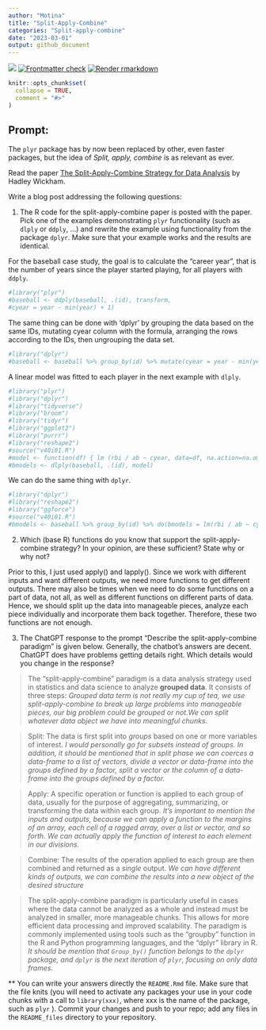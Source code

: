 ```yaml
---
author: "Motina"
title: "Split-Apply-Combine"
categories: "Split-apply-combine"
date: "2023-03-01"
output: github_document
---
```

![](tumbnail.jpeg)
<!-- badges: start -->
[![Frontmatter check](../../actions/workflows/check-yaml.yaml/badge.svg)](../../actions/workflows/check-yaml.yaml)
[![Render rmarkdown](../../actions/workflows/render-rmarkdown.yaml/badge.svg)](../../actions/workflows/render-rmarkdown.yaml)
<!-- badges: end -->

<!-- README.md is generated from README.Rmd. Please edit that file -->

```r
knitr::opts_chunk$set(
  collapse = TRUE,
  comment = "#>"
)
```

## Prompt:

The `plyr` package has by now been replaced by other, even faster
packages, but the idea of *Split, apply, combine* is as relevant as
ever.

Read the paper [The Split-Apply-Combine Strategy for Data
Analysis](https://www.jstatsoft.org/article/view/v040i01) by Hadley
Wickham.

Write a blog post addressing the following questions:

1.  The R code for the split-apply-combine paper is posted with the
    paper. Pick one of the examples demonstrating `plyr` functionality
    (such as `dlply` or `ddply`, ...) and rewrite the example using
    functionality from the package `dplyr`. Make sure that your example
    works and the results are identical.
    
For the baseball case study, the goal is to calculate the "career year", that is the number of years since the player started playing, for all players with `ddply`. 

```r
#library("plyr")
#baseball <- ddply(baseball, .(id), transform, 
#cyear = year - min(year) + 1)
```

The same thing can be done with 'dplyr' by grouping the data based on the same IDs, mutating cyear column with the formula, arranging the rows according to the IDs, then ungrouping the data set.

```r
#library("dplyr")
#baseball <- baseball %>% group_by(id) %>% mutate(cyear = year - min(year) + 1) %>% arrange(baseball$id) %>% ungroup(id)
```

A linear model was fitted to each player in the next example with `dlply`.

```r
#library("plyr")
#library("dplyr")
#library("tidyverse")
#library("broom")
#library("tidyr")
#library("ggplot2")
#library("purrr")
#library("reshape2")
#source("v40i01.R")
#model <- function(df) { lm (rbi / ab ~ cyear, data=df, na.action=na.omit) }
#bmodels <- dlply(baseball, .(id), model)
```

We can do the same thing with `dplyr`. 

```r
#library("dplyr")
#library("reshape2")
#library("ggforce")
#source("v40i01.R")
#bmodels <- baseball %>% group_by(id) %>% do(bmodels = lm(rbi / ab ~ cyear, data = baseball))
```
2.  Which (base R) functions do you know that support the
    split-apply-combine strategy? In your opinion, are these sufficient?
    State why or why not?
    
Prior to this, I just used apply() and lapply(). 
Since we work with different inputs and want different outputs, we need more functions to get different outputs. There may also be times when we need to do some functions on a part of data, not all, as well as different functions on different parts of data. Hence, we should split up the data into manageable pieces, analyze each piece individually and incorporate them back together. Therefore, these two functions are not enough.

3. The ChatGPT response to the prompt "Describe the split-apply-combine paradigm" is given below. Generally, the chatbot's answers are decent. ChatGPT does have problems getting details right. Which details would you change in the response? 

    
>    The "split-apply-combine" paradigm is a data analysis strategy used in statistics and data science to analyze **grouped data**. It consists of three steps:
*Grouped data term is not really my cup of tea, we use split-apply-combine to break up large problems into manageable pieces, our big problem could be grouped or not.We can split whatever data object we have into meaningful chunks*.

>    Split: The data is first split into *groups* based on one or more variables of interest.
*I would personally go for subsets instead of groups. In addition, it should be mentioned that in split phase we can coerces a data-frame to a list of vectors, divide a vector or data-frame into the groups defined by a factor, split a vector or the column of a data-frame into the groups defined by a factor.*

>    Apply: A specific operation or function is applied to each group of data, usually for the purpose of aggregating, summarizing, or transforming the data within each group.
*It's important to mention the inputs and outputs, because we can apply a function to the margins of an array, each cell of a ragged array, over a list or vector, and so forth. We can actually apply the function of interest to each element in our divisions.*

> Combine: The results of the operation applied to each group are then combined and returned as a *single* output.
*We can have different kinds of outputs, we can combine the results into a new object of the desired structure*

> The split-apply-combine paradigm is particularly useful in cases where the data cannot be analyzed as a whole and instead must be analyzed in smaller, more manageable chunks. This allows for more efficient data processing and improved scalability. The paradigm is commonly implemented using tools such as the "groupby" function in the R and Python programming languages, and the "dplyr" library in R.
*It should be mention that `Group_by()` function belongs to the `dplyr` package, and `dplyr` is the next iteration of `plyr`, focusing on only data frames. *

**
You can write your answers directly the `README.Rmd` file. 
Make sure that the file knits (you will need to activate any packages your use in your code chunks with a call to `library(xxx)`, where xxx is the name of the package, such as `plyr` ).
Commit your changes and push to your repo;  add any files in the `README_files` directory to your repository. 